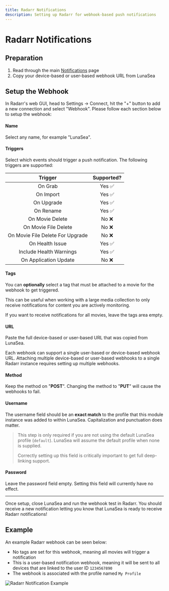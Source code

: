 ```yaml
---
title: Radarr Notifications
description: Setting up Radarr for webhook-based push notifications
---
```


# Radarr Notifications

## Preparation

1. Read through the main [Notifications](/lunasea/notifications) page
2. Copy your device-based or user-based webhook URL from LunaSea

## Setup the Webhook

In Radarr's web GUI, head to Settings -> Connect, hit the "+" button to add a new connection and select "Webhook". Please follow each section below to setup the webhook:

#### Name

Select any name, for example "LunaSea".

#### Triggers

Select which events should trigger a push notification. The following triggers are supported:

|             Trigger              | Supported? |
| :------------------------------: | :--------: |
|             On Grab              |   Yes ✅   |
|            On Import             |   Yes ✅   |
|            On Upgrade            |   Yes ✅   |
|            On Rename             |   Yes ✅   |
|         On Movie Delete          |   No ❌    |
|       On Movie File Delete       |   No ❌    |
| On Movie File Delete For Upgrade |   No ❌    |
|         On Health Issue          |   Yes ✅   |
|     Include Health Warnings      |   Yes ✅   |
|      On Application Update       |   No ❌    |

#### Tags

You can **optionally** select a tag that must be attached to a movie for the webhook to get triggered.

This can be useful when working with a large media collection to only receive notifications for content you are actively monitoring.

If you want to receive notifications for all movies, leave the tags area empty.

#### URL

Paste the full device-based or user-based URL that was copied from LunaSea.

Each webhook can support a single user-based or device-based webhook URL. Attaching multiple device-based or user-based webhooks to a single Radarr instance requires setting up multiple webhooks.

#### Method

Keep the method on "**POST**". Changing the method to "**PUT**" will cause the webhooks to fail.

#### Username

The username field should be an **exact match** to the profile that this module instance was added to within LunaSea. Capitalization and punctuation does matter.

> This step is only required if you are not using the default LunaSea profile (`default`). LunaSea will assume the default profile when none is supplied.
>
> Correctly setting up this field is critically important to get full deep-linking support.

#### Password

Leave the password field empty. Setting this field will currently have no effect.

---

Once setup, close LunaSea and run the webhook test in Radarr. You should receive a new notification letting you know that LunaSea is ready to receive Radarr notifications!

## Example

An example Radarr webhook can be seen below:

- No tags are set for this webhook, meaning all movies will trigger a notification
- This is a user-based notification webhook, meaning it will be sent to all devices that are linked to the user ID `1234567890`
- The webhook is associated with the profile named `My Profile`

![Radarr Notification Example](/assets/notification-radarr-example.png)
